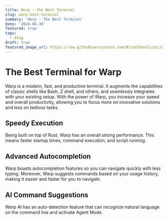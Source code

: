 ```yaml
---
title: Warp - the Best Terminal
slug: warp-best-terminal
summary: 'Warp - The Best Terminal'
date: '2024-06-30'
featured: true
tags:
  - blog
draft: true
featured_image_url: https://raw.githubusercontent.com/BrianShenCC/pictures/main/65d5db665ae2b6b691e54ac6_modern-editing@2x.webp
---
```

# The Best Terminal for Warp


Warp is a modern, fast, and productive terminal. It augments the capabilities of classic shells like Bash, Z shell, and others, and seamlessly integrates with your existing setup. With the power of Warp, you increase your speed and overall productivity, allowing you to focus more on innovative solutions and less on tedious tasks.

## Speedy Execution

Being built on top of Rust, Warp has an overall strong performance. This means faster startup times, command execution, and script running.

## Advanced Autocompletion

Warp boasts autocompletion features so you can navigate quickly with less typing. Moreover, Warp suggests commands based on your usage history, making it easier and faster for you to navigate.

## AI Command Suggestions

Warp AI has an auto-detection feature that can recognize natural language on the command line and activate Agent Mode.